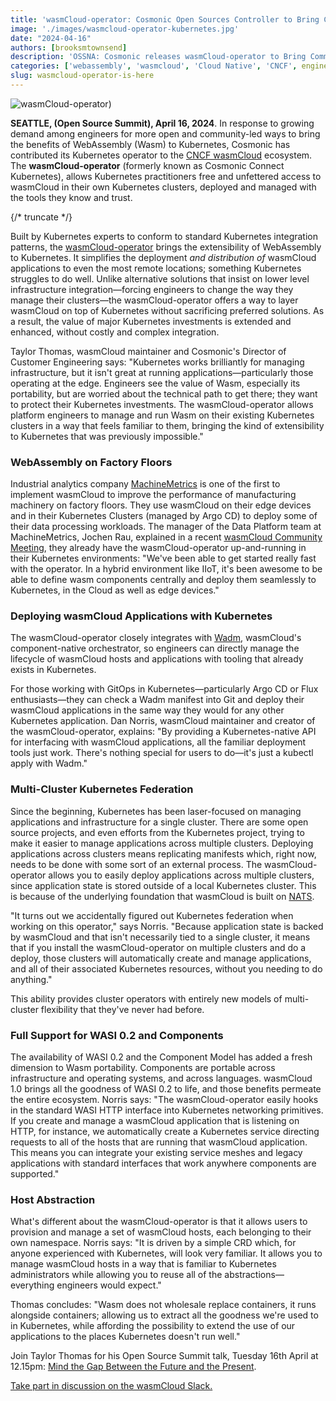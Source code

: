 ```yaml
---
title: 'wasmCloud-operator: Cosmonic Open Sources Controller to Bring Community Wasm to K8s'
image: './images/wasmcloud-operator-kubernetes.jpg'
date: "2024-04-16"
authors: [brooksmtownsend]
description: 'OSSNA: Cosmonic releases wasmCloud-operator to Bring Community Wasm to K8s'
categories: ['webassembly', 'wasmcloud', 'Cloud Native', 'CNCF', engineering, cloud native]
slug: wasmcloud-operator-is-here
---
```


![wasmCloud-operator)](./images/wasmcloud-operator-kubernetes.jpg)

**SEATTLE, (Open Source Summit), April 16, 2024**. In response to growing demand among engineers for more open and community-led ways to bring the benefits of WebAssembly (Wasm) to Kubernetes, Cosmonic has contributed its Kubernetes operator to the [CNCF wasmCloud](https://www.cncf.io/projects/wasmcloud/) ecosystem. The **wasmCloud-operator** (formerly known as Cosmonic Connect Kubernetes), allows Kubernetes practitioners free and unfettered access to wasmCloud in their own Kubernetes clusters, deployed and managed with the tools they know and trust.

{/* truncate */}

Built by Kubernetes experts to conform to standard Kubernetes integration patterns, the [wasmCloud-operator](https://wasmcloud.com/docs/deployment/k8s/) brings the extensibility of WebAssembly to Kubernetes. It simplifies the deployment _and distribution of_ wasmCloud applications to even the most remote locations; something Kubernetes struggles to do well. Unlike alternative solutions that insist on lower level infrastructure integration—forcing engineers to change the way they manage their clusters—the wasmCloud-operator offers a way to layer wasmCloud on top of Kubernetes without sacrificing preferred solutions. As a result, the value of major Kubernetes investments is extended and enhanced, without costly and complex integration.

Taylor Thomas, wasmCloud maintainer and Cosmonic's Director of Customer Engineering says: "Kubernetes works brilliantly for managing infrastructure, but it isn't great at running applications—particularly those operating at the edge. Engineers see the value of Wasm, especially its portability, but are worried about the technical path to get there; they want to protect their Kubernetes investments. The wasmCloud-operator allows platform engineers to manage and run Wasm on their existing Kubernetes clusters in a way that feels familiar to them, bringing the kind of extensibility to Kubernetes that was previously impossible."

### WebAssembly on Factory Floors

Industrial analytics company [MachineMetrics](https://www.youtube.com/watch?v=fQdkNGZqYZA) is one of the first to implement wasmCloud to improve the performance of manufacturing machinery on factory floors. They use wasmCloud on their edge devices and in their Kubernetes Clusters (managed by Argo CD) to deploy some of their data processing workloads. The manager of the Data Platform team at MachineMetrics, Jochen Rau, explained in a recent [wasmCloud Community Meeting](https://wasmcloud.com/community/2024/03/27/community-meeting), they already have the wasmCloud-operator up-and-running in their Kubernetes environments: "We've been able to get started really fast with the operator. In a hybrid environment like IIoT, it's been awesome to be able to define wasm components centrally and deploy them seamlessly to Kubernetes, in the Cloud as well as edge devices."

### Deploying wasmCloud Applications with Kubernetes

The wasmCloud-operator closely integrates with [Wadm](https://wasmcloud.com/docs/deployment/wadm/), wasmCloud's component-native orchestrator, so engineers can directly manage the lifecycle of wasmCloud hosts and applications with tooling that already exists in Kubernetes.

For those working with GitOps in Kubernetes—particularly Argo CD or Flux enthusiasts—they can check a Wadm manifest into Git and deploy their wasmCloud applications in the same way they would for any other Kubernetes application. Dan Norris, wasmCloud maintainer and creator of the wasmCloud-operator, explains: "By providing a Kubernetes-native API for interfacing with wasmCloud applications, all the familiar deployment tools just work. There's nothing special for users to do—it's just a kubectl apply with Wadm."

### Multi-Cluster Kubernetes Federation

Since the beginning, Kubernetes has been laser-focused on managing applications and infrastructure for a single cluster. There are some open source projects, and even efforts from the Kubernetes project, trying to make it easier to manage applications across multiple clusters. Deploying applications across clusters means replicating manifests which, right now, needs to be done with some sort of an external process. The wasmCloud-operator allows you to easily deploy applications across multiple clusters, since application state is stored outside of a local Kubernetes cluster. This is because of the underlying foundation that wasmCloud is built on [NATS](https://nats.io/).

"It turns out we accidentally figured out Kubernetes federation when working on this operator," says Norris. "Because application state is backed by wasmCloud and that isn't necessarily tied to a single cluster, it means that if you install the wasmCloud-operator on multiple clusters and do a deploy, those clusters will automatically create and manage applications, and all of their associated Kubernetes resources, without you needing to do anything."

This ability provides cluster operators with entirely new models of multi-cluster flexibility that they've never had before.

### Full Support for WASI 0.2 and Components

The availability of WASI 0.2 and the Component Model has added a fresh dimension to Wasm portability. Components are portable across infrastructure and operating systems, and across languages. wasmCloud 1.0 brings all the goodness of WASI 0.2 to life, and those benefits permeate the entire ecosystem. Norris says: "The wasmCloud-operator easily hooks in the standard WASI HTTP interface into Kubernetes networking primitives. If you create and manage a wasmCloud application that is listening on HTTP, for instance, we automatically create a Kubernetes service directing requests to all of the hosts that are running that wasmCloud application. This means you can integrate your existing service meshes and legacy applications with standard interfaces that work anywhere components are supported."

### Host Abstraction

What's different about the wasmCloud-operator is that it allows users to provision and manage a set of wasmCloud hosts, each belonging to their own namespace. Norris says: "It is driven by a simple CRD which, for anyone experienced with Kubernetes, will look very familiar. It allows you to manage wasmCloud hosts in a way that is familiar to Kubernetes administrators while allowing you to reuse all of the abstractions—everything engineers would expect."

Thomas concludes: "Wasm does not wholesale replace containers, it runs alongside containers; allowing us to extract all the goodness we're used to in Kubernetes, while affording the possibility to extend the use of our applications to the places Kubernetes doesn't run well."

Join Taylor Thomas for his Open Source Summit talk, Tuesday 16th April at 12.15pm: [Mind the Gap Between the Future and the Present](https://sched.co/1aBMt).

[Take part in discussion on the wasmCloud Slack.](https://wasmcloud.slack.com/)
